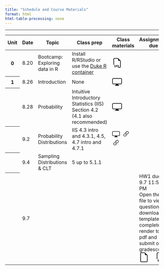 ```yaml
---
title: "Schedule and Course Materials"
format: html
html-table-processing: none
---
```


```{=html}
<table class="table table-hover">
  <thead>
    <tr>
      <th scope="col">Unit</th>
      <th scope="col">Date</th>
      <th scope="col">Topic</th>
      <th scope="col">Class prep</th>
      <th scope="col">Class materials</th> 
      <th scope="col">Assignment due</th></tr><hr>
  </thead>
  <tbody>
    <tr>
      <th scope="row">0</th>
      <td>8.20</td>
      <td>Bootcamp: Exploring data in R</td>
      <td>Install R/RStudio or </br> use the <a href="https://cmgr.oit.duke.edu/containers" target="_blank">Duke R container</a></td>
      <td>
        <a href="materials/Unit0/_unit0.qmd" download>
<svg xmlns="http://www.w3.org/2000/svg" 
     width="32" height="32" 
     fill="currentColor" 
     class="bi bi-filetype-qmd" 
     viewBox="0 0 16 16">
  <!-- File shape -->
  <path fill-rule="evenodd" d="M14 4.5V14a2 2 0 0 1-2 2h-2v-1h2a1 1 0 0 0 1-1V4.5h-2A1.5 1.5 0 0 1 9.5 3V1H4a1 1 0 0 0-1 1v9H2V2a2 2 0 0 1 2-2h5.5z"/>
  
  <!-- Q -->
  <text x="3.2" y="15" font-size="4" font-family="monospace" font-weight="bold">Q</text>
  <!-- M -->
  <text x="6.0" y="15" font-size="4" font-family="monospace" font-weight="bold">M</text>
  <!-- D -->
  <text x="8.8" y="15" font-size="4" font-family="monospace" font-weight="bold">D</text>
</svg></a>
</td>
    </tr>
   <tr>
      <th scope="row">1</th>
      <td>8.26</td>
      <td>Introduction</td>
      <td>None</td>
      <td>
        <a href="materials/Unit1/Introduction/Introduction.qmd"  target="_blank">
<svg xmlns="http://www.w3.org/2000/svg" width="32" height="32" fill="currentColor" class="bi bi-display" viewBox="0 0 16 16">
  <path d="M0 4s0-2 2-2h12s2 0 2 2v6s0 2-2 2h-4q0 1 .25 1.5H11a.5.5 0 0 1 0 1H5a.5.5 0 0 1 0-1h.75Q6 13 6 12H2s-2 0-2-2zm1.398-.855a.76.76 0 0 0-.254.302A1.5 1.5 0 0 0 1 4.01V10c0 .325.078.502.145.602q.105.156.302.254a1.5 1.5 0 0 0 .538.143L2.01 11H14c.325 0 .502-.078.602-.145a.76.76 0 0 0 .254-.302 1.5 1.5 0 0 0 .143-.538L15 9.99V4c0-.325-.078-.502-.145-.602a.76.76 0 0 0-.302-.254A1.5 1.5 0 0 0 13.99 3H2c-.325 0-.502.078-.602.145"/>
</svg></a>
</td>
    </tr>
   <tr>
      <th scope="row"></th>
      <td>8.28</td>
      <td>Probability</td>
      <td>Intuitive Introductory Statistics (IIS) Section 4.2 </br> (4.1 also recommended)</td>
      <td>
                <a href="materials/Unit1/Probability/Probability.qmd"  target="_blank">
<svg xmlns="http://www.w3.org/2000/svg" width="32" height="32" fill="currentColor" class="bi bi-display" viewBox="0 0 16 16">
  <path d="M0 4s0-2 2-2h12s2 0 2 2v6s0 2-2 2h-4q0 1 .25 1.5H11a.5.5 0 0 1 0 1H5a.5.5 0 0 1 0-1h.75Q6 13 6 12H2s-2 0-2-2zm1.398-.855a.76.76 0 0 0-.254.302A1.5 1.5 0 0 0 1 4.01V10c0 .325.078.502.145.602q.105.156.302.254a1.5 1.5 0 0 0 .538.143L2.01 11H14c.325 0 .502-.078.602-.145a.76.76 0 0 0 .254-.302 1.5 1.5 0 0 0 .143-.538L15 9.99V4c0-.325-.078-.502-.145-.602a.76.76 0 0 0-.302-.254A1.5 1.5 0 0 0 13.99 3H2c-.325 0-.502.078-.602.145"/>
</svg></a>
</td>
    </tr>
   <tr>
      <th scope="row"></th>
      <td>9.2</td>
      <td>Probability Distributions</td>
      <td>IIS 4.3 intro and 4.3.1, 4.5, 4.7 intro and 4.7.1</td>
      <td>
                <a href="materials/Unit1/Distributions/Distributions.qmd"  target="_blank">
<svg xmlns="http://www.w3.org/2000/svg" width="25" height="25" fill="currentColor" class="bi bi-display" viewBox="0 0 16 16">
  <path d="M0 4s0-2 2-2h12s2 0 2 2v6s0 2-2 2h-4q0 1 .25 1.5H11a.5.5 0 0 1 0 1H5a.5.5 0 0 1 0-1h.75Q6 13 6 12H2s-2 0-2-2zm1.398-.855a.76.76 0 0 0-.254.302A1.5 1.5 0 0 0 1 4.01V10c0 .325.078.502.145.602q.105.156.302.254a1.5 1.5 0 0 0 .538.143L2.01 11H14c.325 0 .502-.078.602-.145a.76.76 0 0 0 .254-.302 1.5 1.5 0 0 0 .143-.538L15 9.99V4c0-.325-.078-.502-.145-.602a.76.76 0 0 0-.302-.254A1.5 1.5 0 0 0 13.99 3H2c-.325 0-.502.078-.602.145"/>
</svg></a>&nbsp;
                <a href="https://duke.box.com/s/esazheg7bb4iczrqssouicjqx024vxx8"  target="_blank">
<svg xmlns="http://www.w3.org/2000/svg" width="25" height="25" fill="currentColor" class="bi bi-link-45deg" viewBox="0 0 16 16">
  <path d="M4.715 6.542 3.343 7.914a3 3 0 1 0 4.243 4.243l1.828-1.829A3 3 0 0 0 8.586 5.5L8 6.086a1 1 0 0 0-.154.199 2 2 0 0 1 .861 3.337L6.88 11.45a2 2 0 1 1-2.83-2.83l.793-.792a4 4 0 0 1-.128-1.287z"/>
  <path d="M6.586 4.672A3 3 0 0 0 7.414 9.5l.775-.776a2 2 0 0 1-.896-3.346L9.12 3.55a2 2 0 1 1 2.83 2.83l-.793.792c.112.42.155.855.128 1.287l1.372-1.372a3 3 0 1 0-4.243-4.243z"/>
</svg></a>&nbsp;
                <a href="https://docs.google.com/presentation/d/13C32G2ci6cicOZlKZCKrUhF1UZKv8OWWvbCDm0Zkb10/edit?usp=sharing"  target="_blank">
<svg xmlns="http://www.w3.org/2000/svg" width="25" height="25" fill="currentColor" class="bi bi-link-45deg" viewBox="0 0 16 16">
  <path d="M4.715 6.542 3.343 7.914a3 3 0 1 0 4.243 4.243l1.828-1.829A3 3 0 0 0 8.586 5.5L8 6.086a1 1 0 0 0-.154.199 2 2 0 0 1 .861 3.337L6.88 11.45a2 2 0 1 1-2.83-2.83l.793-.792a4 4 0 0 1-.128-1.287z"/>
  <path d="M6.586 4.672A3 3 0 0 0 7.414 9.5l.775-.776a2 2 0 0 1-.896-3.346L9.12 3.55a2 2 0 1 1 2.83 2.83l-.793.792c.112.42.155.855.128 1.287l1.372-1.372a3 3 0 1 0-4.243-4.243z"/>
</svg></a>&nbsp;&nbsp;&nbsp;&nbsp;
</td>
    </tr>
   <tr>
      <th scope="row"></th>
      <td>9.4</td>
      <td>Sampling Distributions & CLT</td>
      <td>5 up to 5.1.1</td>
      <td>
</td>
    </tr>
   <tr>
      <th scope="row"></th>
      <td>9.7</td>
      <td></td>
      <td></td>
      <td></td>
      <td> HW1 due 9.7 11:59 PM </br> Open the file to view questions, download template to complete, render to pdf and submit on gradescope </br>
        <a href="materials/Homework/HW1.qmd"  target="_blank">
<svg xmlns="http://www.w3.org/2000/svg" width="32" height="32" fill="currentColor" class="bi bi-file-earmark" viewBox="0 0 16 16">
  <path d="M14 4.5V14a2 2 0 0 1-2 2H4a2 2 0 0 1-2-2V2a2 2 0 0 1 2-2h5.5zm-3 0A1.5 1.5 0 0 1 9.5 3V1H4a1 1 0 0 0-1 1v12a1 1 0 0 0 1 1h8a1 1 0 0 0 1-1V4.5z"/>
</svg></a>&nbsp;&nbsp;&nbsp;&nbsp;
<a href="materials/Homework/_HW1_template.qmd" download>
<svg xmlns="http://www.w3.org/2000/svg" 
     width="32" height="32" 
     fill="currentColor" 
     class="bi bi-filetype-qmd" 
     viewBox="0 0 16 16">
  <!-- File shape -->
  <path fill-rule="evenodd" d="M14 4.5V14a2 2 0 0 1-2 2h-2v-1h2a1 1 0 0 0 1-1V4.5h-2A1.5 1.5 0 0 1 9.5 3V1H4a1 1 0 0 0-1 1v9H2V2a2 2 0 0 1 2-2h5.5z"/>
  
  <!-- Q -->
  <text x="3.2" y="15" font-size="4" font-family="monospace" font-weight="bold">Q</text>
  <!-- M -->
  <text x="6.0" y="15" font-size="4" font-family="monospace" font-weight="bold">M</text>
  <!-- D -->
  <text x="8.8" y="15" font-size="4" font-family="monospace" font-weight="bold">D</text>
</svg></a>
</td>
    </tr>
  </tbody>
</table>
```
